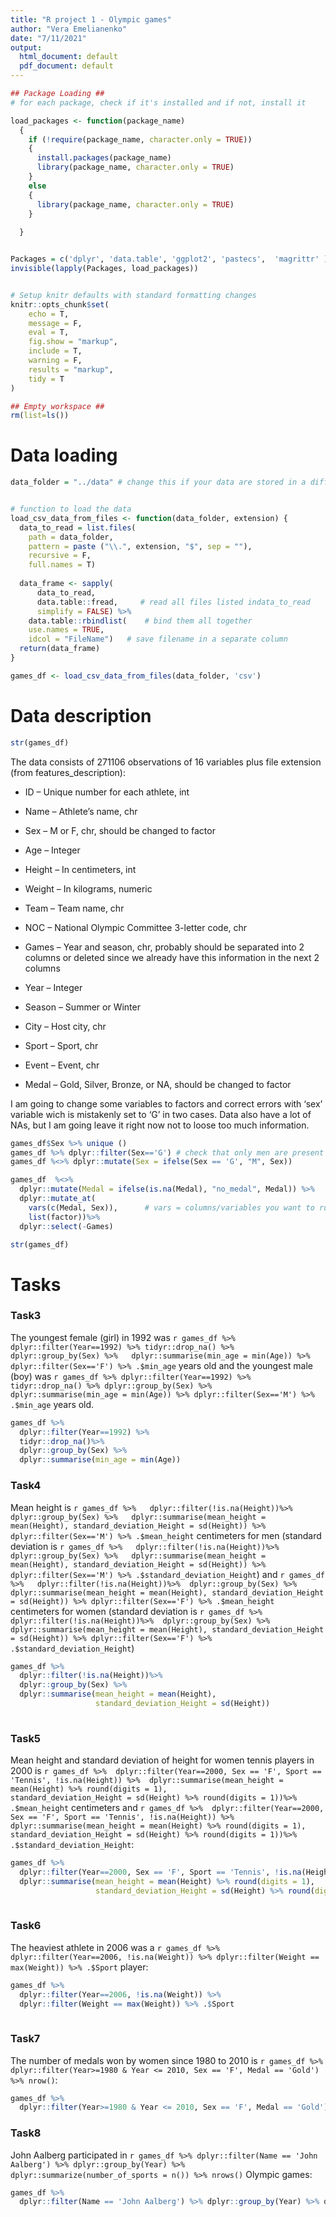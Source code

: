 ---
title: "R project 1 - Olympic games"
author: "Vera Emelianenko"
date: "7/11/2021"
output:
  html_document: default
  pdf_document: default
---

```{r setup, include=FALSE}

## Package Loading ## 
# for each package, check if it's installed and if not, install it

load_packages <- function(package_name)
  {
    if (!require(package_name, character.only = TRUE))
    {
      install.packages(package_name)
      library(package_name, character.only = TRUE)
    }
    else
    {
      library(package_name, character.only = TRUE)
    }
        
  }


Packages = c('dplyr', 'data.table', 'ggplot2', 'pastecs',  'magrittr' ) 
invisible(lapply(Packages, load_packages))


# Setup knitr defaults with standard formatting changes
knitr::opts_chunk$set(
	echo = T,
	message = F,
	eval = T,
	fig.show = "markup",
	include = T,
	warning = F,
	results = "markup",
	tidy = T             
)

## Empty workspace ##
rm(list=ls())

```

# Data loading


```{r loading function}
data_folder = "../data" # change this if your data are stored in a different place!


# function to load the data
load_csv_data_from_files <- function(data_folder, extension) {
  data_to_read = list.files( 
    path = data_folder, 
    pattern = paste ("\\.", extension, "$", sep = ""),
    recursive = F,
    full.names = T)
  
  data_frame <- sapply(                   
      data_to_read,              
      data.table::fread,     # read all files listed indata_to_read
      simplify = FALSE) %>% 
    data.table::rbindlist(    # bind them all together   
    use.names = TRUE,      
    idcol = "FileName")   # save filename in a separate column 
  return(data_frame)
}

games_df <- load_csv_data_from_files(data_folder, 'csv')

```

# Data description 


```{r structure of the dataframe}
str(games_df)
```

The data consists of 271106 observations of 16 variables plus file extension (from features_description):

 * ID – Unique number for each athlete, int
 
 * Name – Athlete's name, chr
 
 * Sex – M or F, chr, should be changed to factor
 
 * Age – Integer
 
 * Height – In centimeters, int
 
 * Weight – In kilograms, numeric
 
 * Team – Team name, chr
 
 * NOC – National Olympic Committee 3-letter code, chr
 
 * Games – Year and season, chr, probably should be separated into 2 columns or deleted since we already have this information in the next 2 columns
 
 * Year – Integer
 
 * Season – Summer or Winter
 
 * City – Host city, chr
 
 * Sport – Sport, chr
 
 * Event – Event, chr 
 
 * Medal – Gold, Silver, Bronze, or NA, should be changed to factor

I am going to change some variables to factors and correct errors with 'sex' variable wich is mistakenly set to 'G' in two cases. Data also have a lot of NAs, but I am going leave it right now not to loose too much information. 

```{r prettify the data}

games_df$Sex %>% unique () 
games_df %>% dplyr::filter(Sex=='G') # check that only men are present to replace 'G' to 'M'
games_df %<>% dplyr::mutate(Sex = ifelse(Sex == 'G', "M", Sex))

games_df  %<>% 
  dplyr::mutate(Medal = ifelse(is.na(Medal), "no_medal", Medal)) %>% 
  dplyr::mutate_at(
    vars(c(Medal, Sex)),      # vars = columns/variables you want to run a function on
    list(factor))%>%
  dplyr::select(-Games)

str(games_df)
```
# Tasks 
### Task3 

The youngest female (girl) in 1992 was `r games_df %>% dplyr::filter(Year==1992) %>% tidyr::drop_na() %>% dplyr::group_by(Sex) %>%   dplyr::summarise(min_age = min(Age)) %>% dplyr::filter(Sex=='F') %>% .$min_age` years old and the youngest male (boy) was `r games_df %>% dplyr::filter(Year==1992) %>% tidyr::drop_na() %>% dplyr::group_by(Sex) %>%   dplyr::summarise(min_age = min(Age)) %>% dplyr::filter(Sex=='M') %>% .$min_age` years old. 
```{r task 3}
games_df %>%
  dplyr::filter(Year==1992) %>% 
  tidyr::drop_na()%>%
  dplyr::group_by(Sex) %>% 
  dplyr::summarise(min_age = min(Age))
```

### Task4 

Mean height is `r games_df %>%   dplyr::filter(!is.na(Height))%>%  dplyr::group_by(Sex) %>%   dplyr::summarise(mean_height = mean(Height), standard_deviation_Height = sd(Height)) %>% dplyr::filter(Sex=='M') %>% .$mean_height` centimeters for men (standard deviation is `r games_df %>%   dplyr::filter(!is.na(Height))%>%  dplyr::group_by(Sex) %>%   dplyr::summarise(mean_height = mean(Height), standard_deviation_Height = sd(Height)) %>% dplyr::filter(Sex=='M') %>% .$standard_deviation_Height`) and `r games_df %>%   dplyr::filter(!is.na(Height))%>%  dplyr::group_by(Sex) %>%   dplyr::summarise(mean_height = mean(Height), standard_deviation_Height = sd(Height)) %>% dplyr::filter(Sex=='F') %>% .$mean_height` centimeters for women (standard deviation is `r games_df %>%   dplyr::filter(!is.na(Height))%>%  dplyr::group_by(Sex) %>%   dplyr::summarise(mean_height = mean(Height), standard_deviation_Height = sd(Height)) %>% dplyr::filter(Sex=='F') %>% .$standard_deviation_Height`)

```{r task4}
games_df %>% 
  dplyr::filter(!is.na(Height))%>%
  dplyr::group_by(Sex) %>% 
  dplyr::summarise(mean_height = mean(Height), 
                   standard_deviation_Height = sd(Height))
  
```

### Task5

Mean height and standard deviation of height for women tennis players in 2000 is `r games_df %>%  dplyr::filter(Year==2000, Sex == 'F', Sport == 'Tennis', !is.na(Height)) %>%  dplyr::summarise(mean_height = mean(Height) %>% round(digits = 1),                    standard_deviation_Height = sd(Height) %>% round(digits = 1))%>% .$mean_height` centimeters and `r games_df %>%  dplyr::filter(Year==2000, Sex == 'F', Sport == 'Tennis', !is.na(Height)) %>%  dplyr::summarise(mean_height = mean(Height) %>% round(digits = 1),                    standard_deviation_Height = sd(Height) %>% round(digits = 1))%>% .$standard_deviation_Height`: 

```{r task5}
games_df %>% 
  dplyr::filter(Year==2000, Sex == 'F', Sport == 'Tennis', !is.na(Height)) %>%
  dplyr::summarise(mean_height = mean(Height) %>% round(digits = 1), 
                   standard_deviation_Height = sd(Height) %>% round(digits = 1))
  
```
### Task6

The heaviest athlete in 2006 was a `r games_df %>% dplyr::filter(Year==2006, !is.na(Weight)) %>% dplyr::filter(Weight == max(Weight)) %>% .$Sport` player: 

```{r task6}
games_df %>% 
  dplyr::filter(Year==2006, !is.na(Weight)) %>%
  dplyr::filter(Weight == max(Weight)) %>% .$Sport
  
```

### Task7

The number of medals won by women since 1980 to 2010 is `r games_df %>% dplyr::filter(Year>=1980 & Year <= 2010, Sex == 'F', Medal == 'Gold') %>% nrow()`:  

```{r task7}
games_df %>% 
  dplyr::filter(Year>=1980 & Year <= 2010, Sex == 'F', Medal == 'Gold') %>% nrow()

```
### Task8

John Aalberg participated in `r games_df %>% dplyr::filter(Name == 'John Aalberg') %>% dplyr::group_by(Year) %>% dplyr::summarize(number_of_sports = n()) %>% nrows()` Olympic games: 
```{r task8}
games_df %>% 
  dplyr::filter(Name == 'John Aalberg') %>% dplyr::group_by(Year) %>% dplyr::summarize(number_of_sports = n())
```
